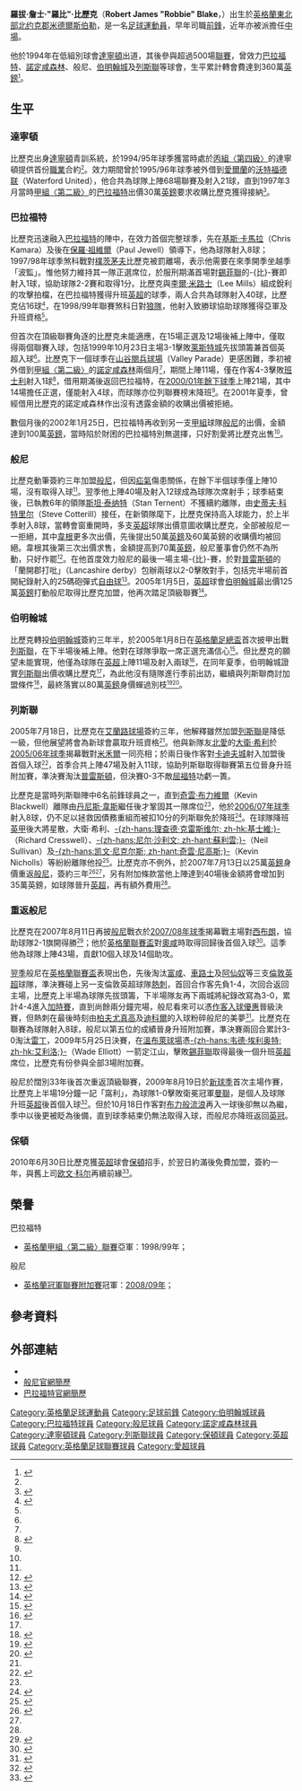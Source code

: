 {{noteTA|G1=Football|G2=EPL|G3=FAcup|G4=列斯聯
|T=zh-hans:罗比·布莱克;zh-hk:羅比·比歷克;zh-tw:羅比·布萊克;
|1=zh-hans:罗比·布莱克;zh-hk:羅比·比歷克;zh-tw:羅比·布萊克;
|2=zh-hans:罗伯特·詹姆斯·"罗比"·布莱克;zh-hk:羅拔·詹士·"羅比"·比歷克;zh-tw:羅伯特·詹姆斯·"羅比"·布萊克;
|3=zh-hans:布莱克;zh-hk:比歷克;zh-tw:布萊克;
|4=zh-hans:斯蒂夫·布鲁斯;zh-hk:史提夫·布魯士;zh-tw:斯蒂夫·布魯斯;
|5=zh-hans:帕夫柳琴科; zh-hk:柏夫尤真高;
|6=zh-hans:迪福; zh-hk:迪科爾;
|7=zh-hans:欧文·科尔;zh-hk:奧雲·高利;zh-tw:歐文·科爾;
}}
{{Football player infobox
| playername          = 羅比·比歷克<br />''Robbie Blake''
| image               = 
| caption             = 
| fullname            = Robert James Blake
| dateofbirth         = {{birth date and age|1976|3|4|df=y}}
| cityofbirth         = [[米德爾斯伯勒|米德爾斯伯勒]]
| countryofbirth      = [[英格蘭|英格蘭]]
| height              = {{height|ft=5|in=9}}
| position            = [[中場|中場]]、[[前鋒_(足球)|前鋒]]
| currentclub         = 
| youthyears1         = {{0|0000}}–1994
| youthclubs1         = [[达灵顿足球俱乐部|达灵顿]]
| years1              = 1994–1997
| clubs1              = [[达灵顿足球俱乐部|达灵顿]]
| caps1               = 68
| goals1              = 21
| years2              = 1995–1996
| clubs2              = → [[禾達福特足球會|禾達福特]] (loan)
| caps2               = 2
| goals2              = 0
| years3              = 1997–2002
| clubs3              = [[布拉德福德城足球俱乐部|布拉德福德]]
| caps3               = 153
| goals3              = 40
| years4              = 2000
| clubs4              = → [[诺丁汉森林足球俱乐部|诺丁汉森林]] (loan)
| caps4               = 11
| goals4              = 1
| years5              = 2002–2005
| clubs5              = [[伯恩利足球俱乐部|伯恩利]]
| caps5               = 120
| goals5              = 42
| years6              = 2005
| clubs6              = [[伯明翰足球俱乐部|伯明翰]]
| caps6               = 11
| goals6              = 2
| years7              = 2005–2007
| clubs7              = [[列斯聯足球會|列斯聯]]
| caps7               = 77
| goals7              = 19
| years8              = 2007–2010
| clubs8              = [[伯恩利足球俱乐部|伯恩利]]
| caps8               = 122
| goals8              = 19
| years9              = 2010–2012
| clubs9              = [[博尔顿足球俱乐部|博尔顿]]
| caps9               = 9
| goals9              = 1
| years10             = 2012–2013
| clubs10             = [[唐卡斯特流浪足球俱乐部|唐卡斯特]]
| caps10              = 7
| goals10             = 0
| years11             = 2013
| clubs11             = {{le|Team Northumbria F.C.|Team Northumbria F.C.|Team Northumbria}}
| caps11              = 
| goals11             = 
| totalcaps           = 580
| totalgoals          = 145
| pcupdate            = 2012年5月30日
| manageryears1       = 2015–2018 | managerclubs1 = [[朴茨茅斯足球俱乐部|朴茨茅斯]] (coach) 
| manageryears2       = 2018–     | managerclubs2 = [[博格諾里吉斯足球會|博格諾里吉斯]] (coach)
}}
'''羅拔·詹士·"羅比"·比歷克'''（'''Robert James "Robbie" Blake'''，{{bd|1976年|3月4日|catidx=Blake, Robbie}}）出生於[[英格蘭|英格蘭]][[东北英格兰|東北部]][[北约克郡|北约克郡]][[米德爾斯伯勒|米德爾斯伯勒]]，是一名[[足球|足球]][[運動員|運動員]]，早年司職[[前鋒_(足球)|前鋒]]，近年亦被派擔任[[中場|中場]]。

他於1994年在低組別球會[[达灵顿足球俱乐部|達寧頓]]出道，其後參與超過500場[[英格蘭足球聯賽|聯賽]]，曾效力[[布拉德福德城足球俱乐部|巴拉福特]]、[[诺丁汉森林足球俱乐部|諾定咸森林]]、般尼、[[伯明翰足球俱乐部|伯明翰城]]及[[列斯聯足球會|列斯聯]]等球會，生平累計轉會費達到360萬[[英鎊|英鎊]]<small><ref name="soccerbase">{{cite web |language=en |url=http://www.soccerbase.com/players_details.sd?playerid=736 |title=Robbie Blake |publisher=''soccerbase.com'' |accessdate=2009-12-25 |archive-url=https://web.archive.org/web/20091012030027/http://www.soccerbase.com/players_details.sd?playerid=736 |archive-date=2009-10-12 |dead-url=yes }}</ref></small>。

== 生平 ==
=== 達寧頓 ===
比歷克出身[[达灵顿足球俱乐部|達寧頓]]青訓系統，於1994/95年球季獲當時處於[[英格蘭足球聯賽|丙組〈第四級〉]]的達寧頓提供首份[[職業|職業]]合約<small><ref name="soccerbase"/></small>。效力期間曾於1995/96年球季被外借到[[FAI愛爾蘭超級足球聯賽|愛爾蘭]]的[[Waterford_United_F.C.|沃特福德联]]（Waterford United），他合共為球隊上陣68場聯賽及射入21球，直到1997年3月當時[[英格蘭足球聯賽|甲組〈第二級〉]]的[[布拉德福德城足球俱乐部|巴拉福特]]出價30萬[[英鎊|英鎊]]要求收購比歷克獲得接納<small><ref name="burnley">{{cite web|language=en |url=http://www.burnleyfootballclub.premiumtv.co.uk/page/ProfilesDetail/0,,10413~5548,00.html |title=Robbie Blake |publisher=[[伯恩利足球俱乐部|''burnleyfootballclub.premiumtv.co.uk'']] |accessdate=2008-02-24 |deadurl=yes |archiveurl=https://web.archive.org/web/20080307123116/http://www.burnleyfootballclub.premiumtv.co.uk/page/ProfilesDetail/0%2C%2C10413~5548%2C00.html |archivedate=2008-03-07 }}</ref></small>。

=== 巴拉福特 ===
比歷克迅速融入[[布拉德福德城足球俱乐部|巴拉福特]]的陣中，在效力首個完整球季，先在[[基斯·卡馬拉|基斯·卡馬拉]]（Chris Kamara）及後在[[保羅·祖維爾|保羅·祖維爾]]（Paul Jewell）領導下，他為球隊射入8球；1997/98年球季煞科戰對[[朴茨茅斯足球俱乐部|樸茨茅夫]]比歷克被罰離場，表示他需要在來季開季坐越季「波監」。惟他努力維持其一隊正選席位，於服刑期滿首場對[[谢菲尔德联足球俱乐部|錫菲聯]]的-{比}-賽即射入1球，協助球隊2-2賽和取得1分。比歷克與[[李爾·米路士|李爾·米路士]]（Lee Mills）組成銳利的攻擊拍檔，在巴拉福特獲得升班[[英超|英超]]的球季，兩人合共為球隊射入40球，比歷克佔16球<small><ref name="forest">{{cite news |language=en |url=http://news.bbc.co.uk/sport1/hi/football/teams/n/nottm_forest/891660.stm |title=Blake agrees Forest stay |publisher=[[BBC|BBC]] Sport |date=22 August 2000 |accessdate=2008-02-24 }}</ref></small>，在1998/99年聯賽煞科日對[[伍尔弗汉普顿流浪足球俱乐部|狼隊]]，他射入致勝球協助球隊獲得亞軍及升班資格<small><ref name="burnley"/></small>。

但首次在頂級聯賽角逐的比歷克未能適應，在15場正選及12場後補上陣中，僅取得兩個聯賽入球，包括1999年10月23日主場3-1擊敗[[莱斯特城足球俱乐部|莱斯特城]]先拔頭籌兼首個英超入球<small><ref name="soccerbase"/></small>。比歷克下一個球季在[[布拉德福德城足球俱乐部#主場球場|山谷閱兵球場]]（Valley Parade）更感困難，季初被外借到[[英格蘭足球聯賽|甲組〈第二級〉]]的[[诺丁汉森林足球俱乐部|諾定咸森林]]兩個月<small><ref name="forest"/></small>，期間上陣11場，僅在作客4-3擊敗[[巴恩斯利足球俱乐部|班士利]]射入1球<small><ref>{{cite news |language=en |url=http://news.bbc.co.uk/sport2/hi/football/eng_div_1/970411.stm |title=Barnsley 3-4 Forest |publisher=[[BBC|BBC]] Sport |date=2000-10-14 |accessdate=2009-12-25}}</ref></small>，借用期滿後返回巴拉福特，在[[2000年至2001年英格蘭超級聯賽|2000/01年餘下球季]]上陣21場，其中14場擔任正選，僅能射入4球，而球隊亦位列聯賽榜末降班<small><ref name="burnley"/></small>。在2001年夏季，曾經借用比歷克的諾定咸森林作出沒有透露金額的收購出價被拒絕。

數個月後的2002年1月25日，巴拉福特再收到另一支[[英格蘭足球聯賽|甲組]]球隊[[伯恩利足球俱乐部|般尼]]的出價，金額達到100萬[[英鎊|英鎊]]，當時陷於財困的巴拉福特別無選擇，只好割愛將比歷克出售<small><ref name="soccerbase"/></small>。

=== 般尼 ===
比歷克動筆簽約三年加盟[[伯恩利足球俱乐部|般尼]]，但因[[疝|疝氣]]傷患關係，在餘下半個球季僅上陣10場，沒有取得入球<small><ref name="burnley"/></small>。翌季他上陣40場及射入12球成為球隊次席射手；球季結束後，已執教6年的領隊[[斯坦·泰纳特|斯坦·泰纳特]]（Stan Ternent）不獲續約離隊，由[[史蒂夫·科特里尔|史蒂夫·科特里尔]]（Steve Cotterill）接任，在新領隊麾下，比歷克保持高入球能力，於上半季射入8球，當轉會窗重開時，多支[[英超|英超]]球隊出價意圖收購比歷克，全部被般尼一一拒絕，其中[[威根竞技足球俱乐部|韋根]]更多次出價，先後提出50萬[[英鎊|英鎊]]及60萬英鎊的收購價均被回絕。韋根其後第三次出價求售，金額提高到70萬[[英鎊|英鎊]]，般尼董事會仍然不為所動，只好作罷<small><ref>{{cite news |language=en |url=http://news.bbc.co.uk/sport1/hi/football/teams/b/burnley/4057809.stm |title=Burnley snub third bid for Blake |accessdate=2008-02-24 |date=9 December 2004 |publisher=[[BBC|BBC]] Sport}}</ref></small>。在他首度效力般尼的最後一場主場-{比}-賽，於對[[普雷斯顿足球俱乐部|普雷斯頓]]的「蘭開郡打吡」（Lancashire derby）包辦兩球以2-0擊敗對手，包括完半場前首開紀錄射入的25碼砲彈式[[自由球|自由球]]<small><ref>{{cite news |language=en |url=http://news.bbc.co.uk/sport2/hi/football/eng_div_1/4068217.stm |title=Burnley 2-0 Preston |publisher=[[BBC|BBC]] Sport |date=2004-12-11 |accessdate=2010-01-19}}</ref></small>。2005年1月5日，[[英超|英超]]球會[[伯明翰足球俱乐部|伯明翰城]]最出價125萬[[英鎊|英鎊]]打動般尼取得比歷克加盟，他再次踏足頂級聯賽<small><ref>{{cite news |language=en |url=http://news.bbc.co.uk/sport2/hi/football/teams/b/birmingham_city/4127533.stm |title=Blake's Birmingham move completed |publisher=[[BBC|BBC]] Sport |date=2005-01-05 |accessdate=2010-01-19}}</ref></small>。

=== 伯明翰城 ===
比歷克轉投[[伯明翰足球俱乐部|伯明翰城]]簽約三年半，於2005年1月8日在[[英格蘭足總盃|英格蘭足總盃]]首次披甲出戰[[列斯聯足球會|列斯聯]]，在下半場後補上陣。他對在球隊爭取一席正選充滿信心<small><ref name="birmingham">{{cite news |language=en |url=http://news.bbc.co.uk/sport1/hi/football/teams/b/birmingham_city/4161059.stm |title=Blake confident over Blues place |accessdate=2008-02-24 |date=10 January 2005 |publisher=[[BBC|BBC]] Sport}}</ref></small>。但比歷克的願望未能實現，他僅為球隊在[[英超|英超]]上陣11場及射入兩球<small><ref name="leeds">{{cite news|language=en |url=http://www.football.co.uk/leeds_united/whites_chase_blake_deal_195835.shtml |title=Whites chase Blake deal |accessdate=2008-02-24 |date=29 September 2005 |publisher=Football.co.uk |deadurl=yes |archiveurl=https://web.archive.org/web/20080706193231/http://www.football.co.uk/leeds_united/whites_chase_blake_deal_195835.shtml |archivedate=2008-07-06}}</ref></small>，在同年夏季，伯明翰城證實[[列斯聯足球會|列斯聯]]出價收購比歷克<small><ref name="leeds"/></small>，為此他沒有隨隊進行季前出訪，繼續與列斯聯商討加盟條件<small><ref>{{cite news |language=en |url=http://news.bbc.co.uk/sport1/hi/football/teams/l/leeds_united/4676313.stm |title=Blake not joining Birmingham tour |accessdate=2008-02-24 |date=12 July 2005 |publisher=[[BBC|BBC]] Sport}}</ref></small>，最終落實以80萬[[英鎊|英鎊]]身價蟬過別枝<small><ref name="leeds switch">{{cite news |language=en |url=http://news.bbc.co.uk/sport1/hi/football/teams/l/leeds_united/4664143.stm |title=Striker Blake seals Leeds switch |accessdate=2008-02-24 |date=18 July 2005 |publisher=[[BBC|BBC]] Sport}}</ref><ref name="burnley web">{{cite news|language=en |url=http://www.burnleyfootballclub.premiumtv.co.uk/page/LatestHeadlines/0,,10413~1072650,00.html |title=Robbie's Turf Return |accessdate=2008-02-24 |date=13 July 2007 |publisher=Burnley official website |deadurl=yes |archiveurl=https://web.archive.org/web/20070916100607/http://www.burnleyfootballclub.premiumtv.co.uk/page/LatestHeadlines/0%2C%2C10413~1072650%2C00.html |archivedate=2007-09-16}}</ref></small>。

=== 列斯聯 ===
2005年7月18日，比歷克在[[艾蘭路球場|艾蘭路球場]]簽約三年，他解釋雖然加盟[[列斯聯足球會|列斯聯]]是降低一級，但他展望將會為新球會贏取升班資格<small><ref name="leeds switch"/></small>。他與新隊友[[北愛爾蘭|北愛]]的[[大衛·希利|大衛·希利]]於[[2005年至2006年英格蘭足球冠軍聯賽|2005/06年球季]]揭幕戰對[[米尔沃尔足球俱乐部|米禾爾]]一同亮相；於兩日後作客對[[卡迪夫城足球俱乐部|卡迪夫城]]射入加盟後首個入球<small><ref>{{cite web|language=en |url=http://www.leedsutd365.co.uk/pages/players/singleplayers/robbieblakestriker.shtml |title=Former Leeds United Player Robbie Blake Striker |accessdate=2008-02-24 |date=9 September 2005 |publisher=Leeds United 365 |deadurl=yes |archiveurl=https://web.archive.org/web/20080226002425/http://www.leedsutd365.co.uk/pages/players/singleplayers/robbieblakestriker.shtml |archivedate=2008-02-26}}</ref></small>，首季合共上陣47場及射入11球，協助列斯聯取得聯賽第五位晉身升班附加賽，準決賽淘汰[[普雷斯顿足球俱乐部|普雷斯頓]]，但決賽0-3不敵[[沃特福德足球俱乐部|屈福特]]功虧一簣。

比歷克是當時列斯聯陣中6名前鋒球員之一，直到[[奇雲·布力維爾|奇雲·布力維爾]]（Kevin Blackwell）離隊由[[丹尼斯·韋斯|丹尼斯·韋斯]]繼任後才鞏固其一隊席位<small><ref name="burnley"/></small>，他於[[2006年至2007年英格蘭足球冠軍聯賽|2006/07年球季]]射入8球，仍不足以拯救因債務重組而被扣10分的列斯聯免於降班<small><ref>{{cite news |language=en |url=http://news.bbc.co.uk/sport1/hi/football/teams/l/leeds_united/6625751.stm |title=Relegated Leeds in administration |accessdate=2008-02-24 |date=4 May 2007 |publisher=[[BBC|BBC]] Sport |archive-date=2010-01-23 |archive-url=https://www.webcitation.org/5n0T4nchy?url=http://news.bbc.co.uk/sport2/hi/football/teams/l/leeds_united/6625751.stm |dead-url=no }}</ref></small>。在球隊降班[[英甲|英甲]]後大將星散，大衛·希利、[[理查德·克雷斯维尔|-{zh-hans:理查德·克雷斯维尔; zh-hk:基士維;}-]]（Richard Cresswell）、[[尼尔·沙利文|-{zh-hans:尼尔·沙利文; zh-hant:蘇利雲;}-]]（Neil Sullivan）及[[凯文·尼克尔斯|-{zh-hans:凯文·尼克尔斯; zh-hant:奇雲·尼高斯;}-]]（Kevin Nicholls）等紛紛離隊他投<small><ref>{{cite news |language=en |url=http://news.bbc.co.uk/sport1/hi/football/eng_div_2/6229520.stm |title=League One form guide |accessdate=2008-02-24 |date=6 August 2007 |publisher=[[BBC|BBC]] Sport}}</ref></small>。比歷克亦不例外，於2007年7月13日以25萬[[英鎊|英鎊]]身價重返[[伯恩利足球俱乐部|般尼]]，簽約三年<small><ref>{{cite news |language=en |url=http://news.bbc.co.uk/sport1/hi/football/teams/b/burnley/6898095.stm |title=Burnley sign Leeds striker Blake |accessdate=2008-02-24 |date=13 July 2007 |publisher=[[BBC|BBC]] Sport}}</ref><ref name="burnley"/></small>，另有附加條款當他上陣達到40場後金額將會增加到35萬英鎊，如球隊晉升[[英超|英超]]，再有額外費用<small><ref name="burnley web"/></small>。

=== 重返般尼 ===
比歷克在2007年8月11日再披[[伯恩利足球俱乐部|般尼]]戰衣於[[2007年至2008年英格蘭足球冠軍聯賽|2007/08年球季]]揭幕戰主場對[[西布罗姆维奇足球俱乐部|西布朗]]，協助球隊2-1旗開得勝<small><ref>{{cite news |language=en |url=http://news.bbc.co.uk/sport1/hi/football/eng_div_1/6931078.stm |title=Burnley 2-1 West Brom |accessdate=2008-02-24 |date=11 August 2007 |publisher=[[BBC|BBC]] Sport}}</ref></small>；他於[[英格蘭聯賽盃|英格蘭聯賽盃]]對[[奥尔德姆足球俱乐部|奧咸]]時取得回歸後首個入球<small><ref>{{cite news |language=en |url=http://news.bbc.co.uk/sport1/hi/football/league_cup/6963488.stm |title=Burnley 3-0 Oldham |accessdate=2008-02-24 |date=28 August 2007 |publisher=[[BBC|BBC]] Sport}}</ref></small>。這季他為球隊上陣43場，貢獻10個入球及14個助攻。

[[2008年至2009年英格蘭足球冠軍聯賽|翌季]]般尼在[[英格蘭聯賽盃|英格蘭聯賽盃]]表現出色，先後淘汰[[富勒姆足球俱乐部|富咸]]、[[切尔西足球俱乐部|車路士]]及[[阿森纳足球俱乐部|阿仙奴]]等三支[[倫敦|倫敦]][[英超|英超]]球隊，準決賽碰上另一支倫敦英超球隊[[托特纳姆热刺足球俱乐部|熱刺]]，首回合作客先負1-4，次回合返回主場，比歷克上半場為球隊先拔頭籌，下半場隊友再下兩城將紀錄改寫為3-0，累計4-4進入[[加時賽|加時賽]]，直到尚餘兩分鐘完場，般尼看來可以憑[[作客入球優惠|作客入球優惠]]晉級決賽，但熱刺在最後時刻由[[罗曼·帕夫柳琴科|柏夫尤真高]]及[[杰梅恩·迪福|迪科爾]]的入球粉碎般尼的美夢<small><ref>{{cite news |language=en |url=http://news.bbc.co.uk/sport1/hi/football/league_cup/7824257.stm |title=Burnley 3-2 Tottenham (agg 4-6) |date=2009-01-21 |accessdate=2009-01-21 |publisher=[[BBC|BBC]] Sport |archive-date=2010-01-17 |archive-url=https://www.webcitation.org/5mqfk279r?url=http://news.bbc.co.uk/sport1/hi/football/league_cup/7824257.stm |dead-url=no }}</ref></small>。比歷克在聯賽為球隊射入8球，般尼以第五位的成績晉身升班附加賽，準決賽兩回合累計3-0淘汰[[雷丁足球俱乐部|雷丁]]，2009年5月25日決賽，在[[溫布萊球場|溫布萊球場]]憑[[韦德·埃利奥特|-{zh-hans:韦德·埃利奥特; zh-hk:艾利洛;}-]]（Wade Elliott）一箭定江山，擊敗[[谢菲尔德联足球俱乐部|錫菲聯]]取得最後一個升班[[英超|英超]]席位，比歷克有份參與全部3場附加賽。

般尼於闊別33年後首次重返頂級聯賽，2009年8月19日於[[2009年至2010年英格蘭超級聯賽|新球季]]首次主場作賽，比歷克上半場19分鐘一記「窩利」，為球隊1-0擊敗衛冕冠軍[[曼徹斯特聯足球俱樂部|曼聯]]，是個人及球隊升班[[英超|英超]]後首個入球<small><ref>{{cite news |language=en |url=http://news.bbc.co.uk/sport2/hi/football/eng_prem/8202360.stm |title=Burnley 1 - 0 Man Utd |date=2009-08-19 |work=[[BBC|BBC]] Sport |accessdate=2009-08-20 |archive-date=2010-08-14 |archive-url=https://web.archive.org/web/20100814041235/http://news.bbc.co.uk/sport2/hi/football/eng_prem/8202360.stm |dead-url=no }}</ref></small>。但於10月18日作客對[[布莱克本流浪者足球俱乐部|布力般流浪]]再入一球後卻無以為繼，季中以後更被眨為後備，直到球季結束仍無法取得入球，而般尼亦降班返回[[英冠|英冠]]。

===保頓===
2010年6月30日比歷克獲[[英超|英超]]球會[[博尔顿足球俱乐部|保頓]]招手，於翌日約滿後免費加盟，簽約一年，與舊上司[[欧文·科尔|欧文·科尔]]再續前緣<small><ref>{{cite news |language=en |url=http://news.bbc.co.uk/sport2/hi/football/teams/b/bolton_wanderers/8779636.stm |title=Bolton confirm Robbie Blake & Martin Petrov signings |publisher=[[BBC|BBC]] Sport |date=2010-07-01 |accessdate=2010-07-02}}</ref></small>。

== 榮譽 ==
;巴拉福特
* [[英格蘭足球聯賽|英格蘭甲組〈第二級〉聯賽]]亞軍：1998/99年；

;般尼
* [[英格蘭足球冠軍聯賽|英格蘭冠軍聯賽附加賽]]冠軍：[[2008年至2009年英格蘭足球冠軍聯賽|2008/09年]]；

== 參考資料 ==
{{Reflist|2}}

== 外部連結 ==
* {{soccerbase|id=736|name=罗比·布莱克}}
* [https://web.archive.org/web/20100110042250/http://www.burnleyfootballclub.com/page/ProfilesDetail/0,,10413~5548,00.html 般尼官網簡歷]
* [https://web.archive.org/web/20111004031511/http://www.bradfordcityfc.co.uk/page/ProfilesDetail/0,,10266~5548,00.html 巴拉福特官網簡歷]


{{DEFAULTSORT:Blake, Robbie}}
[[Category:英格蘭足球運動員|Category:英格蘭足球運動員]]
[[Category:足球前鋒|Category:足球前鋒]]
[[Category:伯明翰城球員|Category:伯明翰城球員]]
[[Category:巴拉福特球員|Category:巴拉福特球員]]
[[Category:般尼球員|Category:般尼球員]]
[[Category:諾定咸森林球員|Category:諾定咸森林球員]]
[[Category:達寧頓球員|Category:達寧頓球員]]
[[Category:列斯聯球員|Category:列斯聯球員]]
[[Category:保頓球員|Category:保頓球員]]
[[Category:英超球員|Category:英超球員]]
[[Category:英格蘭足球聯賽球員|Category:英格蘭足球聯賽球員]]
[[Category:愛超球員|Category:愛超球員]]